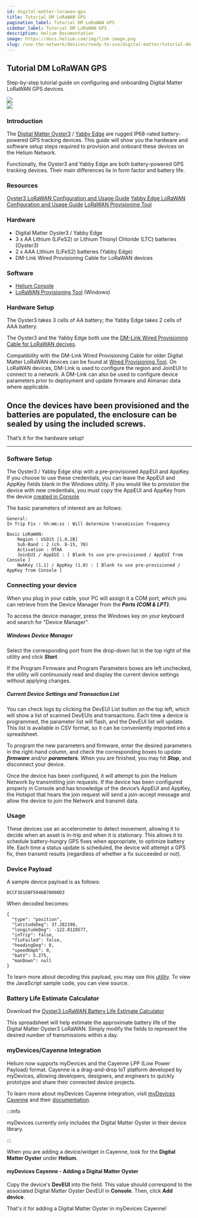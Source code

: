 ```yaml
---
id: digital-matter-lorawan-gps
title: Tutorial DM LoRaWAN GPS
pagination_label: Tutorial DM LoRaWAN GPS
sidebar_label: Tutorial DM LoRaWAN GPS
description: Helium Documentation
image: https://docs.helium.com/img/link-image.png
slug: /use-the-network/devices/ready-to-use/digital-matter/tutorial-dm-lorawan-gps
---
```



## Tutorial DM LoRaWAN GPS

Step-by-step tutorial guide on configuring and onboarding Digital Matter LoRaWAN GPS devices.

<div style={{ textAlign: 'left' }}>
  <img src={useBaseUrl('img/use-the-network/devices/ready-to-use/digital-matter-oyster.png')} />
</div>
<div style={{ textAlign: 'right' }}>
  <img src={useBaseUrl('img/use-the-network/devices/ready-to-use/digital-matter-yabby.png')} />
</div>

### Introduction

The [Digital Matter Oyster3](https://www.digitalmatter.com/devices/oyster-lorawan/) /
[Yabby Edge](https://www.digitalmatter.com/our-devices/yabby-edge/) are rugged IP68-rated battery-powered GPS tracking devices.
This guide will show you the hardware and software setup steps required to provision and onboard these devices on the Helium Network.

Functionally, the Oyster3 and Yabby Edge are both battery-powered GPS tracking devices. Their main
differences lie in form factor and battery life.

### Resources

[Oyster3 LoRaWAN Configuration and Usage Guide](https://support.digitalmatter.com/support/solutions/articles/16000133235-oyster-3-lorawan-configuration-and-usage-guide)
[Yabby Edge LoRaWAN Configuration and Usage Guide](https://support.digitalmatter.com/support/solutions/articles/16000122827-yabby-edge-lorawan-configuration-and-usage-guide)
[LoRaWAN Provisioning Tool](https://www.oemserver.com/tools/LoRaWANProvisioningTool/setup.exe)

### Hardware

- Digital Matter Oyster3 / Yabby Edge
- 3 x AA Lithium (LiFeS2) or Lithium Thionyl Chloride (LTC) batteries \(Oyster3\)
- 2 x AAA Lithium (LiFeS2) batteries \(Yabby Edge\)
- DM-Link Wired Provisioning Cable for LoRaWAN devices

### Software

- [Helium Console](https://console.helium.com/)
- [LoRaWAN Provisioning Tool](https://www.oemserver.com/tools/LoRaWANProvisioningTool/setup.exe) \(Windows\)

### Hardware Setup

The Oyster3 takes 3 cells of AA battery; the Yabby Edge takes 2 cells of AAA battery.

The Oyster3 and the Yabby Edge both use the [DM-Link Wired Provisioning Cable for LoRaWAN decives](https://www.digitalmatter.com/dmlink/).

Compatibility with the DM-Link Wired Provisioning Cable for older Digital Matter LoRaWAN devices can
be found at [Wired Provisioning Tool](https://support.digitalmatter.com/support/solutions/articles/16000104317-wired-provisioning-tool).
On LoRaWAN devices, DM-Link is used to configure the region and JoinEUI to connect to a network. A
DM-Link can also be used to configure device parameters prior to deployment and update firmware and
Almanac data where applicable.

Once the devices have been provisioned and the batteries are populated, the enclosure can be sealed
by using the included screws.
---

That’s it for the hardware setup!

---
### Software Setup

The Oyster3 / Yabby Edge ship with a pre-provisioned AppEUI and AppKey. If you choose to use these
credentials, you can leave the AppEUI and AppKey fields blank in the Windows utility. If you would
like to provision the device with new credentials, you must copy the AppEUI and AppKey from the
device [created in Console](/use-the-network/console/adding-devices).

The basic parameters of interest are as follows:

```text
General:
In Trip Fix : hh:mm:ss : Will determine transmission frequency

Basic LoRaWAN:
	Region : US915 [1.0.2B]
	Sub-Band : 2 (ch. 8-15, 70)
	Activation : OTAA
	JoinEUI / AppEUI : [ Blank to use pre-provisioned / AppEUI from Console ]
	NwkKey (1.1) / AppKey (1.0) : [ Blank to use pre-provisioned / AppKey from Console ]

```

### Connecting your device

When you plug in your cable, your PC will assign it a COM port, which you can retrieve from the
Device Manager from the _**Ports \(COM & LPT\).**_

To access the device manager, press the Windows key on your keyboard and search for "Device
Manager".

##### Windows Device Manager

Select the corresponding port from the drop-down list in the top right of the utility and click
_**Start**_.

If the Program Firmware and Program Parameters boxes are left unchecked, the utility will
continuously read and display the current device settings without applying changes.

##### Current Device Settings and Transaction List

You can check logs by clicking the DevEUI List button on the top left, which will show a list of
scanned DevEUIs and transactions. Each time a device is programmed, the parameter list will flash,
and the DevEUI list will update. This list is available in CSV format, so it can be conveniently
imported into a spreadsheet.

To program the new parameters and firmware, enter the desired parameters in the right-hand column,
and check the corresponding boxes to update _**firmware**_ and/or _**parameters**._ When you are
finished, you may hit _**Stop**_, and disconnect your device.

Once the device has been configured, it will attempt to join the Helium Network by transmitting join
requests. If the device has been configured properly in Console and has knowledge of the device’s
AppEUI and AppKey, the Hotspot that hears the join request will send a join-accept message and allow
the device to join the Network and transmit data.

### Usage

These devices use an accelerometer to detect movement, allowing it to decide when an asset is
in-trip and when it is stationary. This allows it to schedule battery-hungry GPS fixes when
appropriate, to optimize battery life. Each time a status update is scheduled, the device will
attempt a GPS fix, then transmit results \(regardless of whether a fix succeeded or not\).

### Device Payload

A sample device payload is as follows:

```text
DCCF3816BF5046B70000D3
```

When decoded becomes:

```text
{
  "type": "position",
  "latitudeDeg": 37.282198,
  "longitudeDeg": -122.0128577,
  "inTrip": false,
  "fixFailed": false,
  "headingDeg": 0,
  "speedKmph": 0,
  "batV": 5.275,
  "manDown": null
}
```

To learn more about decoding this payload, you may use this
[utility](https://www.oemserver.com/tools/Oyster3LoRaWAN/oyster3-lr-html-decoder.html). To view the
JavaScript sample code, you can view source.

### Battery Life Estimate Calculator

Download the [Oyster3 LoRaWAN Battery Life Estimate Calculator](https://support.digitalmatter.com/helpdesk/attachments/16084686136)

This spreadsheet will help estimate the approximate battery life of the Digital Matter Oyster3
LoRaWAN. Simply modify the fields to represent the desired number of transmissions within a day.

### myDevices/Cayenne Integration

Helium now supports myDevices and the Cayenne LPP \(Low Power Payload\) format. Cayenne is a
drag-and-drop IoT platform developed by myDevices, allowing developers, designers, and engineers to
quickly prototype and share their connected device projects.

To learn more about myDevices Cayenne integration, visit
[myDevices Cayenne](https://developers.mydevices.com/cayenne/features/) and their
[documentation](https://developers.mydevices.com/cayenne/docs/intro/).

:::info

myDevices currently only includes the Digital Matter Oyster in their device library.

:::

When you are adding a device/widget in Cayenne, look for the **Digital Matter Oyster** under
**Helium**.

#### myDevices Cayenne - Adding a Digital Matter Oyster

Copy the device's **DevEUI** into the field. This value should correspond to the associated Digital
Matter Oyster DevEUI in **Console**. Then, click **Add device**.

That's it for adding a Digital Matter Oyster in myDevices Cayenne!
